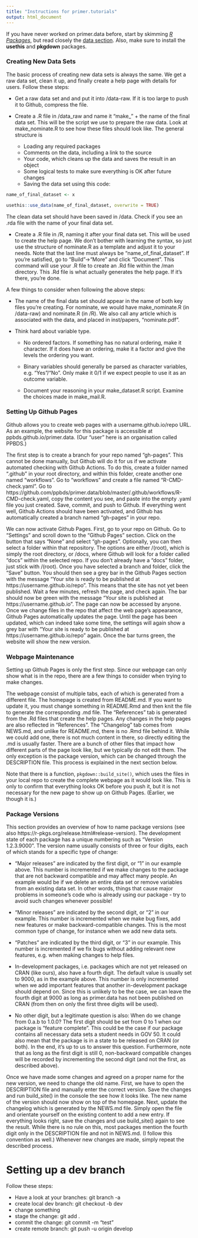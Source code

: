 ```yaml
---
title: "Instructions for primer.tutorials"
output: html_document
---
```


If you have never worked on primer.data before, start by skimming [*R Packages*](https://r-pkgs.org/), but read closely the [data section](https://r-pkgs.org/data.html). Also, make sure to install the **usethis** and **pkgdown** packages.


### Creating New Data Sets

The basic process of creating new data sets is always the same. We get a raw data set, clean it up, and finally create a help page with details for users. Follow these steps:

  * Get a raw data set and and put it into /data-raw. If it is too large to push
  it to Github, compress the file.

  * Create a .R file in /data_raw and name it "make_" + the name of the final
  data set. This will be the script we use to prepare the raw data. Look at
  make_nominate.R to see how these files should look like. The general structure
  is

    - Loading any required packages
    - Comments on the data, including a link to the source
    - Your code, which cleans up the data and saves the result in an object
    - Some logical tests to make sure everything is OK after future changes
    - Saving the data set using this code:
  
```r
name_of_final_dataset <- x

usethis::use_data(name_of_final_dataset, overwrite = TRUE)
```

  The clean data set should have been saved in /data. Check if you see an .rda
  file with the name of your final data set.

  * Create a .R file in /R, naming it after your final data set. This will be
  used to create the help page. We don't bother with learning the syntax, so
  just use the structure of nominate.R as a template and adjust it to your
  needs. Note that the last line must always be "name_of_final_dataset". If
  you're satisfied, go to "Build"->"More" and click "Document". This command
  will use your .R file to create an .Rd file within the /man directory. This
  .Rd file is what actually generates the help page. If it's there, you're done.


A few things to consider when following the above steps:

  * The name of the final data set should appear in the name of both key files
  you're creating. For nominate, we would have make_nominate.R (in /data-raw)
  and nominate.R (in /R). We also call any article which is associated with the
  data, and placed in inst/papers, "nominate.pdf".

  * Think hard about variable type. 

    - No ordered factors. If something has no natural ordering, make it character.
    If it does have an ordering, make it a factor and give the levels the ordering
    you want.
  
    - Binary variables should generally be parsed as character variables, e.g.
    "Yes"/"No". Only make it 0/1 if we expect people to use it as an outcome
    variable.
  
    - Document your reasoning in your make_dataset.R script. Examine the choices
    made in make_mail.R.




### Setting Up Github Pages

Github allows you to create web pages with a username.github.io/repo URL. As an example, the website for this package is accessible at ppbds.github.io/primer.data. (Our "user" here is an organisation called PPBDS.)

The first step is to create a branch for your repo named "gh-pages". This cannot be done manually, but Github will do it for us if we activate automated checking with Github Actions. To do this, create a folder named ".github" in your root directory, and within this folder, create another one named "workflows". Go to "workflows" and create a file named "R-CMD-check.yaml". Go to https://github.com/ppbds/primer.data/blob/master/.github/workflows/R-CMD-check.yaml, copy the content you see, and paste into the empty .yaml file you just created. Save, commit, and push to Github. If everything went well, Github Actions should have been activated, and Github has automatically created a branch named "gh-pages" in your repo.

We can now activate Github Pages. First, go to your repo on Github. Go to "Settings" and scroll down to the "Github Pages" section. Click on the button that says "None" and select "gh-pages". Optionally, you can then select a folder within that repository. The options are either /(root), which is simply the root directory, or /docs, where Github will look for a folder called "docs" within the selected repo. If you don't already have a "docs" folder, just stick with /(root). Once you have selected a branch and folder, click the "Save" button. You should then see a grey bar in the Github Pages section with the message "Your site is ready to be published at https://username.github.io/repo". This means that the site has not yet been published. Wait a few minutes, refresh the page, and check again. The bar should now be green with the message "Your site is published at https://username.github.io". The page can now be accessed by anyone. Once we change files in the repo that affect the web page's appearance, Github Pages automatically updates the page. Until the page has been updated, which can indeed take some time, the settings will again show a grey bar with "Your site is ready to be published at https://username.github.io/repo" again. Once the bar turns green, the website will show the new version.



### Webpage Maintenance

Setting up Github Pages is only the first step. Since our webpage can only show what is in the repo, there are a few things to consider when trying to make changes.

The webpage consist of multiple tabs, each of which is generated from a different file. The homepage is created from README.md. If you want to update it, you must change something in README.Rmd and then knit the file to generate the corresponding .md file. The "References" tab is generated from the .Rd files that create the help pages. Any changes in the help pages are also reflected in "References". The "Changelog" tab comes from NEWS.md, and unlike for README.md, there is no .Rmd file behind it. While we could add one, there is not much content in there, so directly editing the .md is usually faster. There are a bunch of other files that impact how different parts of the page look like, but we typically do not edit them. The only exception is the package version, which can be changed through the DESCRIPTION file. This process is explained in the next section below.

Note that there is a function, `pkgdown::build_site()`, which uses the files in your local repo to create the complete webpage as it would look like. This is only to confirm that everything looks OK before you push it, but it is not necessary for the new page to show up on Github Pages. (Earlier, we though it is.)



### Package Versions

This section provides an overview of how to name package versions (see also https://r-pkgs.org/release.html#release-version). The development state of each package has a unique numbering such as "Version 1.2.3.9000". The version name usually consists of three or four digits, each of which stands for a specific type of change:

  * "Major releases” are indicated by the first digit, or “1” in our example
  above. This number is incremented if we make changes to the package that are
  not backward compatible and may affect many people. An example would be if we
  delete an entire data set or remove variables from an existing data set. In
  other words, things that cause major problems in someone's code who is already
  using our package - try to avoid such changes whenever possible!

  * "Minor releases” are indicated by the second digit, or “2” in our example.
  This number is incremented when we make bug fixes, add new features or make
  backward-compatible changes. This is the most common type of change, for
  instance when we add new data sets.

  * "Patches” are indicated by the third digit, or “3” in our example. This
  number is incremented if we fix bugs without adding relevant new features,
  e.g. when making changes to help files.

  * In-development packages, i.e. packages which are not yet released on CRAN
  (like ours), also have a fourth digit. The default value is usually set to
  9000, as in the example above. This number is only incremented when we add
  important features that another in-development package should depend on. Since
  this is unlikely to be the case, we can leave the fourth digit at 9000 as long
  as primer.data has not been published on CRAN (from then on only the first
  three digits will be used).

  * No other digit, but a legitimate question is also: When do we change from
  0.a.b to 1.0.0? The first digit should be set from 0 to 1 when our package is
  "feature complete". This could be the case if our package contains all
  necessary data sets a student needs in GOV 50. It could also mean that the
  package is in a state to be released on CRAN (or both). In the end, it's up to
  us to answer this question. Furthermore, note that as long as the first digit
  is still 0, non-backward compatible changes will be recorded by incrementing
  the second digit (and not the first, as described above).

Once we have made some changes and agreed on a proper name for the new version, we need to change the old name. First, we have to open the DESCRIPTION file and manually enter the correct version. Save the changes and run build_site() in the console the see how it looks like. The new name of the version should now show on top of the homepage. Next, update the changelog which is generated by the NEWS.md file. Simply open the file and orientate yourself on the existing content to add a new entry. If everything looks right, save the changes and use build_site() again to see the result. While there is no rule on this, most packages mention the fourth digit only in the DESCRIPTION file and not in NEWS.md. (I follow this convention as well.) Whenever new changes are made, simply repeat the described process.


# Setting up a dev branch

Follow these steps:
 
  - Have a look at your branches: git branch -a
  - create local dev branch:      git checkout -b dev
  - change something
  - stage the change:             git add .
  - commit the change:            git commit -m "test"
  - create remote branch:         git push -u origin develop


